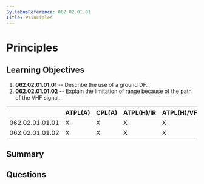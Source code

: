 ```yaml
---
SyllabusReference: 062.02.01.01
Title: Principles
---
```


# Principles

## Learning Objectives

1. **062.02.01.01.01** -- Describe the use of a ground DF.
2. **062.02.01.01.02** -- Explain the limitation of range because of the path of
   the VHF signal.

|                 | ATPL(A) | CPL(A) | ATPL(H)/IR | ATPL(H)/VFR | CPL(H) | IR  | CBIR(A) |
| --------------- | ------- | ------ | ---------- | ----------- | ------ | --- | ------- |
| 062.02.01.01.01 | X       | X      | X          | X           | X      | X   |         |
| 062.02.01.01.02 | X       | X      | X          | X           | X      | X   |         |

## Summary

## Questions
